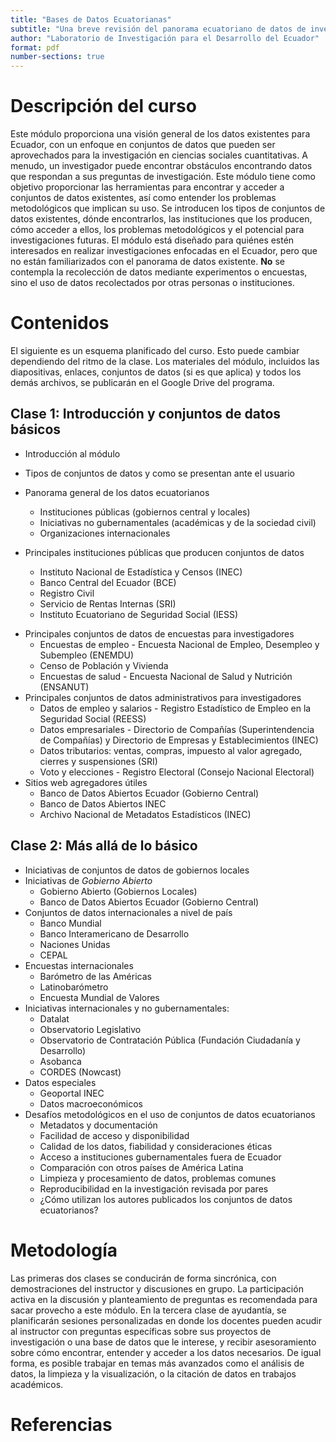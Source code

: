 ```yaml
---
title: "Bases de Datos Ecuatorianas"
subtitle: "Una breve revisión del panorama ecuatoriano de datos de investigación"
author: "Laboratorio de Investigación para el Desarrollo del Ecuador"
format: pdf
number-sections: true
---
```


# Descripción del curso

Este módulo proporciona una visión general de los datos existentes para Ecuador, con un enfoque en conjuntos de datos que pueden ser aprovechados para la investigación en ciencias sociales cuantitativas. A menudo, un investigador puede encontrar obstáculos encontrando datos que respondan a sus preguntas de investigación. Este módulo tiene como objetivo proporcionar las herramientas para encontrar y acceder a conjuntos de datos existentes, así como entender los problemas metodológicos que implican su uso. Se introducen los tipos de conjuntos de datos existentes, dónde encontrarlos, las instituciones que los producen, cómo acceder a ellos, los problemas metodológicos y el potencial para investigaciones futuras. El módulo está diseñado para quiénes estén interesados en realizar investigaciones enfocadas en el Ecuador, pero que no están familiarizados con el panorama de datos existente. **No** se contempla la recolección de datos mediante experimentos o encuestas, sino el uso de datos recolectados por otras personas o instituciones.

# Contenidos {#sec-contents}

El siguiente es un esquema planificado del curso. Esto puede cambiar dependiendo del ritmo de la clase. Los materiales del módulo, incluidos las diapositivas, enlaces, conjuntos de datos (si es que aplica) y todos los demás archivos, se publicarán en el Google Drive del programa.

## Clase 1: Introducción y conjuntos de datos básicos

- Introducción al módulo
- Tipos de conjuntos de datos y como se presentan ante el usuario

- Panorama general de los datos ecuatorianos
    - Instituciones públicas (gobiernos central y locales)
    - Iniciativas no gubernamentales (académicas y de la sociedad civil)
    - Organizaciones internacionales

- Principales instituciones públicas que producen conjuntos de datos
    - Instituto Nacional de Estadística y Censos (INEC)
    - Banco Central del Ecuador (BCE)
    - Registro Civil
    - Servicio de Rentas Internas (SRI)
    - Instituto Ecuatoriano de Seguridad Social (IESS)

<!-- 

Para cada conjunto de datos, cubriremos los siguientes aspectos:
 - ¿De qué trata el conjunto de datos?
 - ¿Qué se puede hacer con él?
 - ¿Cómo acceder a él?
 - ¿Dónde encontrar la documentación?
 - Problemas y limitaciones
 - Ejemplos de investigaciones utilizando el conjunto de datos

!--->

- Principales conjuntos de datos de encuestas para investigadores
    - Encuestas de empleo - Encuesta Nacional de Empleo, Desempleo y Subempleo (ENEMDU)
    - Censo de Población y Vivienda
    - Encuestas de salud - Encuesta Nacional de Salud y Nutrición (ENSANUT)

- Principales conjuntos de datos administrativos para investigadores
    - Datos de empleo y salarios - Registro Estadístico de Empleo en la Seguridad Social (REESS)
    - Datos empresariales - Directorio de Compañías (Superintendencia de Compañías) y Directorio de Empresas y Establecimientos (INEC)
    - Datos tributarios: ventas, compras, impuesto al valor agregado, cierres y suspensiones (SRI)
    - Voto y elecciones - Registro Electoral (Consejo Nacional Electoral)

- Sitios web agregadores útiles
    - Banco de Datos Abiertos Ecuador (Gobierno Central)
    - Banco de Datos Abiertos INEC
    - Archivo Nacional de Metadatos Estadísticos (INEC)

## Clase 2: Más allá de lo básico

- Iniciativas de conjuntos de datos de gobiernos locales
- Iniciativas de *Gobierno Abierto*
    - Gobierno Abierto (Gobiernos Locales)
    - Banco de Datos Abiertos Ecuador (Gobierno Central)
- Conjuntos de datos internacionales a nivel de país
    - Banco Mundial
    - Banco Interamericano de Desarrollo
    - Naciones Unidas
    - CEPAL
- Encuestas internacionales
    - Barómetro de las Américas
    - Latinobarómetro
    - Encuesta Mundial de Valores
- Iniciativas internacionales y no gubernamentales:
    - Datalat
    - Observatorio Legislativo
    - Observatorio de Contratación Pública (Fundación Ciudadanía y Desarrollo)
    - Asobanca
    - CORDES (Nowcast)

- Datos especiales
    - Geoportal INEC
    - Datos macroeconómicos

- Desafíos metodológicos en el uso de conjuntos de datos ecuatorianos
    - Metadatos y documentación
    - Facilidad de acceso y disponibilidad
    - Calidad de los datos, fiabilidad y consideraciones éticas
    - Acceso a instituciones gubernamentales fuera de Ecuador
    - Comparación con otros países de América Latina
    - Limpieza y procesamiento de datos, problemas comunes
    - Reproducibilidad en la investigación revisada por pares
    - ¿Cómo utilizan los autores publicados los conjuntos de datos ecuatorianos?

# Metodología

Las primeras dos clases se conducirán de forma sincrónica, con demostraciones del instructor y discusiones en grupo. La participación activa en la discusión y planteamiento de preguntas es recomendada para sacar provecho a este módulo. En la tercera clase de ayudantía, se planificarán sesiones personalizadas en donde los docentes pueden acudir al instructor con preguntas específicas sobre sus proyectos de investigación o una base de datos que le interese, y recibir asesoramiento sobre cómo encontrar, entender y acceder a los datos necesarios. De igual forma, es posible trabajar en temas más avanzados como el análisis de datos, la limpieza y la visualización, o la citación de datos en trabajos académicos.

# Referencias